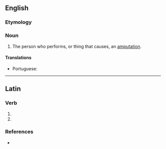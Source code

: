 ==English==

===Etymology===
{{suffix|en|amputate|or}}

===Noun===
{{en-noun}}

# The person who performs, or thing that causes, an [[amputation]].

====Translations====
{{trans-top|person who performs, or thing that causes, an amputation}}
* Portuguese: {{t+|pt|amputador|m}}
{{trans-mid}}
{{trans-bottom}}

----

==Latin==

===Verb===
{{la-verb-form|amputātor}}

# {{inflection of|la|amputō||2|s|futr|pasv|impr}}
# {{inflection of|la|amputō||3|s|futr|pasv|impr}}

===References===
* {{R:du Cange}}